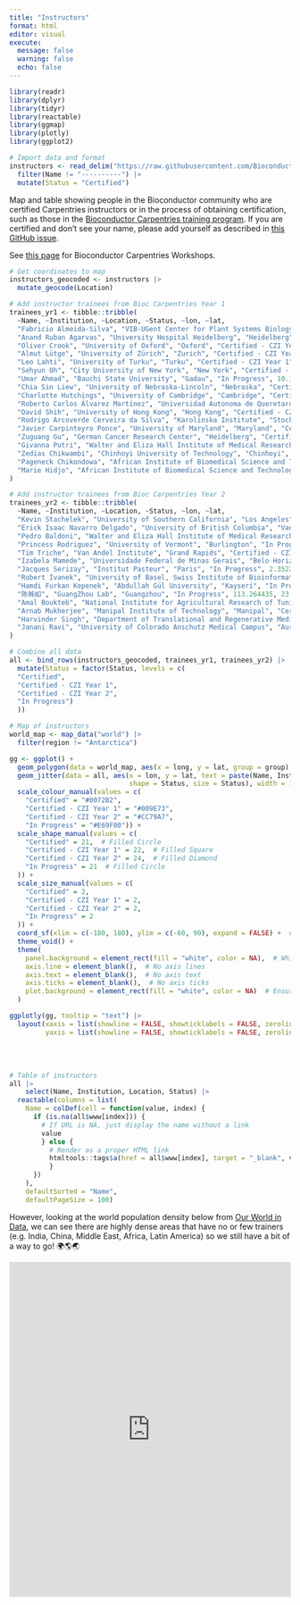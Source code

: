 ```yaml
---
title: "Instructors"
format: html
editor: visual
execute:
  message: false
  warning: false
  echo: false
---
```


```r
library(readr)
library(dplyr)
library(tidyr)
library(reactable)
library(ggmap)
library(plotly)
library(ggplot2)
```

```r
# Import data and format
instructors <- read_delim("https://raw.githubusercontent.com/Bioconductor/bioconductor-teaching/devel/bioc-instructors.md", delim = '|', trim_ws = TRUE) |> 
  filter(Name != "----------") |> 
  mutate(Status = "Certified")
```

Map and table showing people in the Bioconductor community who are certified Carpentries instructors or in the process of obtaining certification, such as those in the [Bioconductor Carpentries training program](https://bioconductor.github.io/biocblog/posts/2023-02-24-carpentries-update/). If you are certified and don't see your name, please add yourself as described in [this GitHub issue](https://github.com/Bioconductor/bioconductor-teaching/issues/22#issuecomment-1384258079).

See [this page](workshops.html) for Bioconductor Carpentries Workshops.

```r
# Get coordinates to map
instructors_geocoded <- instructors |> 
  mutate_geocode(Location)
```

```r

# Add instructor trainees from Bioc Carpentries Year 1
trainees_yr1 <- tibble::tribble(
  ~Name, ~Institution, ~Location, ~Status, ~lon, ~lat,
  "Fabricio Almeida-Silva", "VIB-UGent Center for Plant Systems Biology", "Ghent", "Certified - CZI Year 1", 3.7303351, 51.0500182,
  "Anand Ruban Agarvas", "University Hospital Heidelberg", "Heidelberg", "Certified - CZI Year 1", 8.6724335, 49.3987524,
  "Oliver Crook", "University of Oxford", "Oxford", "Certified - CZI Year 1", -1.2577263, 51.7520209,
  "Almut Lütge", "University of Zürich", "Zurich", "Certified - CZI Year 1", 8.541694, 47.3768866,
  "Leo Lahti", "University of Turku", "Turku", "Certified - CZI Year 1", 22.2666303, 60.4518126,
  "Sehyun Oh", "City University of New York", "New York", "Certified - CZI Year 1", -74.0059728, 40.7127753,
  "Umar Ahmad", "Bauchi State University", "Gadau", "In Progress", 10.1661239, 11.8328495,
  "Chia Sin Liew", "University of Nebraska-Lincoln", "Nebraska", "Certified - CZI Year 1", -99.9018131, 41.4925374,
  "Charlotte Hutchings", "University of Cambridge", "Cambridge", "Certified - CZI Year 1", 0.1312729, 52.1950788,
  "Roberto Carlos Álvarez Martínez", "Universidad Autonoma de Queretaro", "Mexico", "In Progress", -102.552784, 23.634501,
  "David Shih", "University of Hong Kong", "Hong Kong", "Certified - CZI Year 1", 114.1693611, 22.3193039,
  "Rodrigo Arcoverde Cerveira da Silva", "Karolinska Institute", "Stockholm", "Certified - CZI Year 1", 18.0685808, 59.3293235,
  "Javier Carpinteyro Ponce", "University of Maryland", "Maryland", "Certified - CZI Year 1", -76.6412712, 39.0457549,
  "Zuguang Gu", "German Cancer Research Center", "Heidelberg", "Certified - CZI Year 1", 8.6724335, 49.3987524,
  "Givanna Putri", "Walter and Eliza Hall Institute of Medical Research", "Melbourne", "Certified - CZI Year 1", 144.9630576, -37.8136276,
  "Zedias Chikwambi", "Chinhoyi University of Technology", "Chinhoyi", "Certified - CZI Year 1", 30.1987245, -17.3622214,
  "Pageneck Chikondowa", "African Institute of Biomedical Science and Technology", "Harare", "Certified - CZI Year 1", 31.0492259, -17.8216288,
  "Marie Hidjo", "African Institute of Biomedical Science and Technology", "Harare", "Certified - CZI Year 1", 31.0492259, -17.8216288
)
```


```r
# Add instructor trainees from Bioc Carpentries Year 2
trainees_yr2 <- tibble::tribble(
  ~Name, ~Institution, ~Location, ~Status, ~lon, ~lat,
  "Kevin Stachelek", "University of Southern California", "Los Angeles", "In Progress", -118.285117, 34.0223519,
  "Erick Isaac Navarro Delgado", "University of British Columbia", "Vancouver", "In Progress", -123.1139524, 49.2608724,
  "Pedro Baldoni", "Walter and Eliza Hall Institute of Medical Research", "Melbourne", "Certified - CZI Year 2", 144.9582768, -37.7982827,
  "Princess Rodriguez", "University of Vermont", "Burlington", "In Progress", -73.212072, 44.4758825,
  "Tim Triche", "Van Andel Institute", "Grand Rapids", "Certified - CZI Year 2", -85.6680863, 42.9633604,
  "Izabela Mamede", "Universidade Federal de Minas Gerais", "Belo Horizonte", "Certified - CZI Year 2", -43.9678357, -19.870682,
  "Jacques Serizay", "Institut Pasteur", "Paris", "In Progress", 2.3522219, 48.856614,
  "Robert Ivanek", "University of Basel, Swiss Institute of Bioinformatics", "Basel", "Certified - CZI Year 2", 7.5885761, 47.5595986,
  "Hamdi Furkan Kepenek", "Abdullah Gül University", "Kayseri", "In Progress", 35.4867691, 38.731229,
  "陈秭如", "GuangZhou Lab", "Guangzhou", "In Progress", 113.264435, 23.129163,
  "Amal Boukteb", "National Institute for Agricultural Research of Tunisia (INRAT)", "Tunis", "Certified - CZI Year 2", 10.1815316, 36.8064948,
  "Arnab Mukherjee", "Manipal Institute of Technology", "Manipal", "Certified - CZI Year 2", 74.7928923, 13.3532052,
  "Harvinder Singh", "Department of Translational and Regenerative Medicine, PGIMER", "Chandigarh", "In Progress", 76.779418, 30.733315,
  "Janani Ravi", "University of Colorado Anschutz Medical Campus", "Aurora", "In Progress", -104.991531, 39.742043
)
```


```r
# Combine all data
all <- bind_rows(instructors_geocoded, trainees_yr1, trainees_yr2) |> 
  mutate(Status = factor(Status, levels = c(
  "Certified", 
  "Certified - CZI Year 1", 
  "Certified - CZI Year 2", 
  "In Progress")
  ))
```

```r
# Map of instructors
world_map <- map_data("world") |> 
  filter(region != "Antarctica")

gg <- ggplot() +
  geom_polygon(data = world_map, aes(x = long, y = lat, group = group), fill = "grey85", color = "white") +  # Pale grey countries with white borders
  geom_jitter(data = all, aes(x = lon, y = lat, text = paste(Name, Institution, sep = "\n"), colour = Status,
                              shape = Status, size = Status), width = 1, height = 1) +  # Add jitter for better separation
  scale_colour_manual(values = c(
    "Certified" = "#0072B2", 
    "Certified - CZI Year 1" = "#009E73", 
    "Certified - CZI Year 2" = "#CC79A7", 
    "In Progress" = "#E69F00")) +
  scale_shape_manual(values = c(
    "Certified" = 21,  # Filled Circle
    "Certified - CZI Year 1" = 22,  # Filled Square
    "Certified - CZI Year 2" = 24,  # Filled Diamond
    "In Progress" = 21  # Filled Circle
  )) +
  scale_size_manual(values = c(
    "Certified" = 2, 
    "Certified - CZI Year 1" = 2,  
    "Certified - CZI Year 2" = 2,  
    "In Progress" = 2
  )) +
  coord_sf(xlim = c(-180, 180), ylim = c(-60, 90), expand = FALSE) +  # Adjust x and y limits to minimize white space
  theme_void() +
  theme(
    panel.background = element_rect(fill = "white", color = NA),  # White background
    axis.line = element_blank(),  # No axis lines
    axis.text = element_blank(),  # No axis text
    axis.ticks = element_blank(),  # No axis ticks
    plot.background = element_rect(fill = "white", color = NA)  # Ensure no background around the map
  )

ggplotly(gg, tooltip = "text") |> 
  layout(xaxis = list(showline = FALSE, showticklabels = FALSE, zeroline = FALSE, title_standoff = 5),
         yaxis = list(showline = FALSE, showticklabels = FALSE, zeroline = FALSE))

```

<br></br>

```r
# Table of instructors
all |>   
    select(Name, Institution, Location, Status) |> 
  reactable(columns = list(
    Name = colDef(cell = function(value, index) {
      if (is.na(all$www[index])) {
        # If URL is NA, just display the name without a link
        value
        } else {
          # Render as a proper HTML link
          htmltools::tags$a(href = all$www[index], target = "_blank", value)
          }
      })
    ), 
    defaultSorted = "Name",
    defaultPageSize = 100)

```

However, looking at the world population density below from [Our World in Data](https://ourworldindata.org/grapher/population-density), we can see there are highly dense areas that have no or few trainers (e.g. India, China, Middle East, Africa, Latin America) so we still have a bit of a way to go! 🌍🌎🌏

<iframe src="https://ourworldindata.org/grapher/population-density" loading="lazy" style="width: 100%; height: 600px; border: 0px none;">

</iframe>
